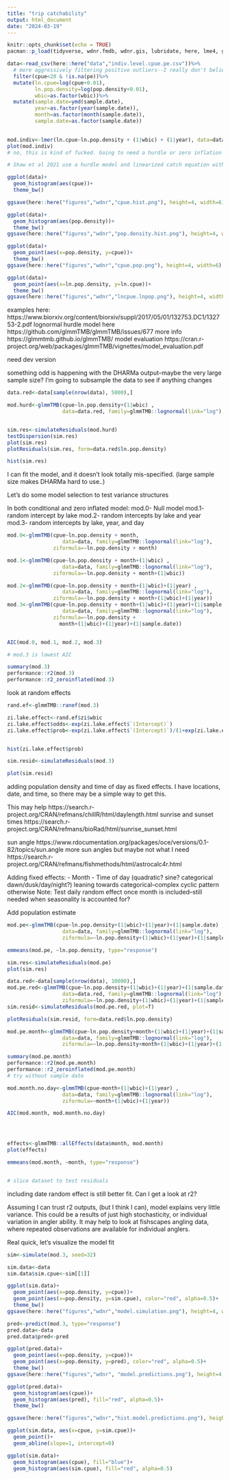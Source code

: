 ```yaml
---
title: "trip catchability"
output: html_document
date: "2024-03-19"
---
```


```r
knitr::opts_chunk$set(echo = TRUE)
pacman::p_load(tidyverse, wdnr.fmdb, wdnr.gis, lubridate, here, lme4, glmmTMB, DHARMa, bblme, emmeans, effects)

```

```r
data<-read_csv(here::here("data","indiv.level.cpue.pe.csv"))%>%
  # more aggressively filtering positive outliers--I really don't believe that anglers are catching more than 10 walleye/hour
  filter(cpue<20 & !is.na(pe))%>%
  mutate(ln.cpue=log(cpue+0.01),
         ln.pop.density=log(pop.density+0.01),
         wbic=as.factor(wbic))%>%
  mutate(sample.date=ymd(sample.date),
         year=as.factor(year(sample.date)),
         month=as.factor(month(sample.date)),
         sample.date=as.factor(sample.date))
  

mod.indiv<-lmer(ln.cpue~ln.pop.density + (1|wbic) + (1|year), data=data)
plot(mod.indiv)
# no, this is kind of fucked. Going to need a hurdle or zero inflation model (which will be even more helpful for fishscapes LMB catchability)

# Shaw et al 2021 use a hurdle model and linearized catch equation with glmmTMB

```

```r
ggplot(data)+
  geom_histogram(aes(cpue))+
  theme_bw()

ggsave(here::here("figures","wdnr","cpue.hist.png"), height=4, width=6)

ggplot(data)+
  geom_histogram(aes(pop.density))+
  theme_bw()
ggsave(here::here("figures","wdnr","pop.density.hist.png"), height=4, width=6)
```

```r
ggplot(data)+
  geom_point(aes(x=pop.density, y=cpue))+
  theme_bw()
ggsave(here::here("figures","wdnr","cpue.pop.png"), height=4, width=6)

ggplot(data)+
  geom_point(aes(x=ln.pop.density, y=ln.cpue))+
  theme_bw()
ggsave(here::here("figures","wdnr","lncpue.lnpop.png"), height=4, width=6)

```

examples here: https://www.biorxiv.org/content/biorxiv/suppl/2017/05/01/132753.DC1/132753-2.pdf 
lognormal hurdle model here https://github.com/glmmTMB/glmmTMB/issues/677 
more info https://glmmtmb.github.io/glmmTMB/ 
model evaluation https://cran.r-project.org/web/packages/glmmTMB/vignettes/model_evaluation.pdf 

need dev version

something odd is happening with the DHARMa output--maybe the very large sample size? I'm going to subsample
the data to see if anything changes


```r
data.red<-data[sample(nrow(data), 5000),]

mod.hurd<-glmmTMB(cpue~ln.pop.density+(1|wbic) , 
                  data=data.red, family=glmmTMB::lognormal(link="log"), ziformula=~ln.pop.density+(1|wbic))


sim.res<-simulateResiduals(mod.hurd)
testDispersion(sim.res)
plot(sim.res)
plotResiduals(sim.res, form=data.red$ln.pop.density)

hist(sim.res)
```

I can fit the model, and it doesn't look totally mis-specified. (large sample size makes DHARMa hard to use..)

Let's do some model selection to test variance structures

In both conditional and zero inflated model: 
mod.0- Null model
mod.1- random intercept by lake
mod.2- random intercepts by lake and year
mod.3- random intercepts by lake, year, and day

```r

mod.0<-glmmTMB(cpue~ln.pop.density + month, 
                  data=data, family=glmmTMB::lognormal(link="log"),
               ziformula=~ln.pop.density + month)

mod.1<-glmmTMB(cpue~ln.pop.density + month+(1|wbic) , 
                  data=data, family=glmmTMB::lognormal(link="log"),
               ziformula=~ln.pop.density + month+(1|wbic))

mod.2<-glmmTMB(cpue~ln.pop.density + month+(1|wbic)+(1|year) , 
                  data=data, family=glmmTMB::lognormal(link="log"),
               ziformula=~ln.pop.density + month+(1|wbic)+(1|year))
mod.3<-glmmTMB(cpue~ln.pop.density + month+(1|wbic)+(1|year)+(1|sample.date) , 
                  data=data, family=glmmTMB::lognormal(link="log"),
               ziformula=~ln.pop.density +
                 month+(1|wbic)+(1|year)+(1|sample.date))


AIC(mod.0, mod.1, mod.2, mod.3)

# mod.3 is lowest AIC

summary(mod.3)
performance::r2(mod.3)
performance::r2_zeroinflated(mod.3)
```


look at random effects

```r
rand.ef<-glmmTMB::ranef(mod.3)

zi.lake.effect<-rand.ef$zi$wbic
zi.lake.effect$odds<-exp(zi.lake.effect$`(Intercept)`)
zi.lake.effect$prob<-exp(zi.lake.effect$`(Intercept)`)/(1+exp(zi.lake.effect$`(Intercept)`))


hist(zi.lake.effect$prob)
```


```r
sim.resid<-simulateResiduals(mod.3)

plot(sim.resid)
```

adding population density and time of day as fixed effects. I have locations, date, and time, so there may be a simple way to get this. 

This may help https://search.r-project.org/CRAN/refmans/chillR/html/daylength.html 
sunrise and sunset times https://search.r-project.org/CRAN/refmans/bioRad/html/sunrise_sunset.html 

sun angle https://www.rdocumentation.org/packages/oce/versions/0.1-82/topics/sun.angle 
more sun angles but maybe not what I need https://search.r-project.org/CRAN/refmans/fishmethods/html/astrocalc4r.html 

Adding fixed effects: 
- Month
- Time of day (quadratic? sine? categorical dawn/dusk/day/night?) leaning towards categorical--complex cyclic pattern otherwise
  Note: Test daily random effect once month is included--still needed when seasonality is accounted for?
  
Add population estimate

```r
mod.pe<-glmmTMB(cpue~ln.pop.density+(1|wbic)+(1|year)+(1|sample.date) , 
                  data=data, family=glmmTMB::lognormal(link="log"),
                  ziformula=~ln.pop.density+(1|wbic)+(1|year)+(1|sample.date))

emmeans(mod.pe, ~ln.pop.density, type="response")

sim.res<-simulateResiduals(mod.pe)
plot(sim.res)

data.red<-data[sample(nrow(data), 10000),]
mod.pe.red<-glmmTMB(cpue~ln.pop.density+(1|wbic)+(1|year)+(1|sample.date) , 
                  data=data.red, family=glmmTMB::lognormal(link="log"),
                  ziformula=~ln.pop.density+(1|wbic)+(1|year)+(1|sample.date))
sim.resid<-simulateResiduals(mod.pe.red, plot=T)

plotResiduals(sim.resid, form=data.red$ln.pop.density)


```




```r


mod.pe.month<-glmmTMB(cpue~ln.pop.density+month+(1|wbic)+(1|year)+(1|sample.date) , 
                  data=data, family=glmmTMB::lognormal(link="log"),
                  ziformula=~ln.pop.density+month+(1|wbic)+(1|year)+(1|sample.date))

summary(mod.pe.month)
performance::r2(mod.pe.month)
performance::r2_zeroinflated(mod.pe.month)
# try without sample date

mod.month.no.day<-glmmTMB(cpue~month+(1|wbic)+(1|year) , 
                  data=data, family=glmmTMB::lognormal(link="log"),
                  ziformula=~month+(1|wbic)+(1|year))

AIC(mod.month, mod.month.no.day)




effects<-glmmTMB::allEffects(data$month, mod.month)
plot(effects)

emmeans(mod.month, ~month, type="response")


# slice dataset to test residuals


```
including date random effect is still better fit. Can I get a look at r2?   

Assuming I can trust r2 outputs, (but I think I can), model explains very little variance. This could be a results of just high stochasticity, or individual variation in angler ability. It may help to look at fishscapes angling data, where repeated observations are available for individual anglers. 

Real quick, let's visualize the model fit

```r
sim<-simulate(mod.3, seed=32)

sim.data<-data
sim.data$sim.cpue<-sim[[1]]

ggplot(sim.data)+
  geom_point(aes(x=pop.density, y=cpue))+
  geom_point(aes(x=pop.density, y=sim.cpue), color="red", alpha=0.5)+
  theme_bw()
ggsave(here::here("figures","wdnr","model.simulation.png"), height=4, width=6)
```

```r
pred<-predict(mod.3, type="response")
pred.data<-data
pred.data$pred<-pred

ggplot(pred.data)+
  geom_point(aes(x=pop.density, y=cpue))+
  geom_point(aes(x=pop.density, y=pred), color="red", alpha=0.5)+
  theme_bw()
ggsave(here::here("figures","wdnr", "model.predictions.png"), height=4, width=6)

ggplot(pred.data)+
  geom_histogram(aes(cpue))+
  geom_histogram(aes(pred), fill="red", alpha=0.5)+
  theme_bw()

ggsave(here::here("figures","wdnr","hist.model.predictions.png"), height=4, width=6)
```


```r
ggplot(sim.data, aes(x=cpue, y=sim.cpue))+
  geom_point()+
  geom_abline(slope=1, intercept=0)
```
```r
ggplot(sim.data)+
  geom_histogram(aes(cpue), fill="blue")+
  geom_histogram(aes(sim.cpue), fill="red", alpha=0.5)
```

